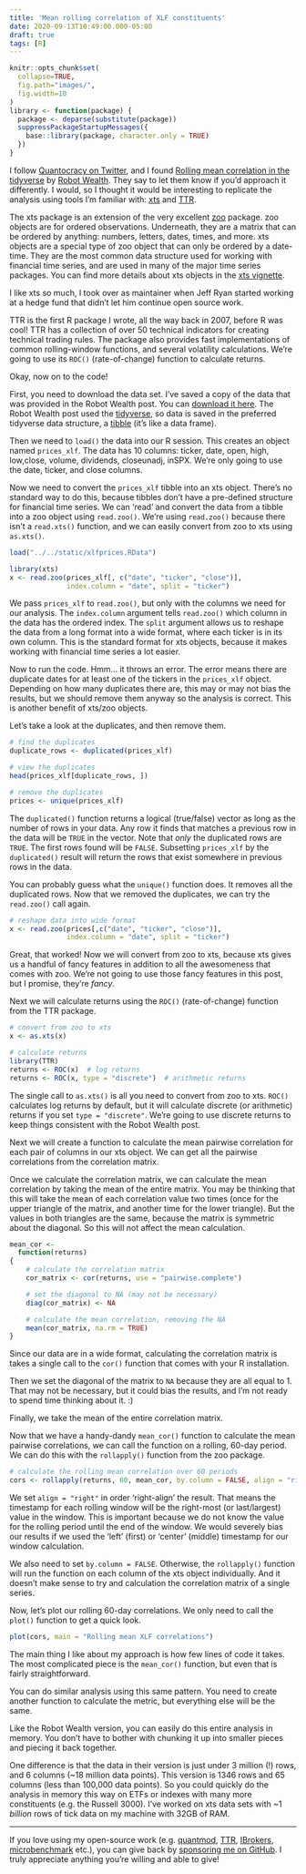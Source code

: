 ```yaml
---
title: 'Mean rolling correlation of XLF constituents'
date: 2020-09-13T10:49:00.000-05:00
draft: true
tags: [R]
---
```


```r
knitr::opts_chunk$set(
  collapse=TRUE,
  fig.path="images/",
  fig.width=10
)
library <- function(package) {
  package <- deparse(substitute(package))
  suppressPackageStartupMessages({
    base::library(package, character.only = TRUE)
  })
}
```

I follow [Quantocracy on Twitter](https://twitter.com/Quantocracy), and I found [Rolling mean correlation in the tidyverse](https://robotwealth.com/rolling-mean-correlations-in-the-tidyverse/) by [Robot Wealth](https://robotwealth.com). They say to let them know if you'd approach it differently. I would, so I thought it would be interesting to replicate the analysis using tools I'm familiar with: [xts](https://cran.r-project.org/package=xts) and [TTR](https://cran.r-project.org/package=TTR).

The xts package is an extension of the very excellent [zoo](https://cran.r-project.org/package=zoo) package. zoo objects are for ordered observations. Underneath, they are a matrix that can be ordered by anything: numbers, letters, dates, times, and more. xts objects are a special type of zoo object that can only be ordered by a date-time. They are the most common data structure used for working with financial time series, and are used in many of the major time series packages. You can find more details about xts objects in the [xts vignette](https://cran.r-project.org/web/packages/xts/vignettes/xts.pdf).

I like xts so much, I took over as maintainer when Jeff Ryan started working at a hedge fund that didn't let him continue open source work.

TTR is the first R package I wrote, all the way back in 2007, before R was cool! TTR has a collection of over 50 technical indicators for creating technical trading rules. The package also provides fast implementations of common rolling-window functions, and several volatility calculations. We're going to use its `ROC()` (rate-of-change) function to calculate returns.

Okay, now on to the code!

First, you need to download the data set. I've saved a copy of the data that was provided in the Robot Wealth post. You can [download it here](/static/xlfprices.RData). The Robot Wealth post used the [tidyverse](https://www.tidyverse.org/), so data is saved in the preferred tidyverse data structure, a [tibble](https://cran.r-project.org/package=tibble) (it's like a data frame).

Then we need to `load()` the data into our R session. This creates an object named `prices_xlf`. The data has 10 columns: ticker, date, open, high, low,close, volume, dividends, closeunadj, inSPX. We're only going to use the date, ticker, and close columns.

Now we need to convert the `prices_xlf` tibble into an xts object. There's no standard way to do this, because tibbles don't have a pre-defined structure for financial time series. We can 'read' and convert the data from a tibble into a zoo object using `read.zoo()`. We're using `read.zoo()` because there isn't a `read.xts()` function, and we can easily convert from zoo to xts using `as.xts()`.

```r
load("../../static/xlfprices.RData")

library(xts)
x <- read.zoo(prices_xlf[, c("date", "ticker", "close")],
              index.column = "date", split = "ticker")
```

We pass `prices_xlf` to `read.zoo()`, but only with the columns we need for our analysis. The `index.column` argument tells `read.zoo()` which column in the data has the ordered index. The `split` argument allows us to reshape the data from a long format into a wide format, where each ticker is in its own column. This is the standard format for xts objects, because it makes working with financial time series a lot easier.

Now to run the code. Hmm... it throws an error. The error means there are duplicate dates for at least one of the tickers in the `prices_xlf` object. Depending on how many duplicates there are, this may or may not bias the results, but we should remove them anyway so the analysis is correct. This is another benefit of xts/zoo objects.

Let's take a look at the duplicates, and then remove them.

```r
# find the duplicates
duplicate_rows <- duplicated(prices_xlf)

# view the duplicates
head(prices_xlf[duplicate_rows, ])

# remove the duplicates
prices <- unique(prices_xlf)
```

The `duplicated()` function returns a logical (true/false) vector as long as the number of rows in your data. Any row it finds that matches a previous row in the data will be `TRUE` in the vector. Note that *only* the duplicated rows are `TRUE`. The first rows found will be `FALSE`. Subsetting `prices_xlf` by the `duplicated()` result will return the rows that exist somewhere in previous rows in the data.

You can probably guess what the `unique()` function does. It removes all the duplicated rows. Now that we removed the duplicates, we can try the `read.zoo()` call again.

```r
# reshape data into wide format
x <- read.zoo(prices[,c("date", "ticker", "close")],
              index.column = "date", split = "ticker")
```

Great, that worked! Now we will convert from zoo to xts, because xts gives us a handful of fancy features in addition to all the awesomeness that comes with zoo. We're not going to use those fancy features in this post, but I promise, they're *fancy*.

Next we will calculate returns using the `ROC()` (rate-of-change) function from the TTR package.

```r
# convert from zoo to xts
x <- as.xts(x)

# calculate returns
library(TTR)
returns <- ROC(x)  # log returns
returns <- ROC(x, type = "discrete")  # arithmetic returns
```

The single call to `as.xts()` is all you need to convert from zoo to xts. `ROC()` calculates log returns by default, but it will calculate discrete (or arithmetic) returns if you set `type = "discrete"`. We're going to use discrete returns to keep things consistent with the Robot Wealth post.

Next we will create a function to calculate the mean pairwise correlation for each pair of columns in our xts object. We can get all the pairwise correlations from the correlation matrix.

Once we calculate the correlation matrix, we can calculate the mean correlation by taking the mean of the entire matrix. You may be thinking that this will take the mean of each correlation value two times (once for the upper triangle of the matrix, and another time for the lower triangle). But the values in both triangles are the same, because the matrix is symmetric about the diagonal. So this will not affect the mean calculation.

```r
mean_cor <-
  function(returns)
{
    # calculate the correlation matrix
    cor_matrix <- cor(returns, use = "pairwise.complete")

    # set the diagonal to NA (may not be necessary)
    diag(cor_matrix) <- NA

    # calculate the mean correlation, removing the NA
    mean(cor_matrix, na.rm = TRUE)
}
```

Since our data are in a wide format, calculating the correlation matrix is takes a single call to the `cor()` function that comes with your R installation.

Then we set the diagonal of the matrix to `NA` because they are all equal to 1. That may not be necessary, but it could bias the results, and I'm not ready to spend time thinking about it. :)

Finally, we take the mean of the entire correlation matrix.

Now that we have a handy-dandy `mean_cor()` function to calculate the mean pairwise correlations, we can call the function on a rolling, 60-day period. We can do this with the `rollapply()` function from the zoo package.

```r
# calculate the rolling mean correlation over 60 periods
cors <- rollapply(returns, 60, mean_cor, by.column = FALSE, align = "right")
```

We set `align = "right"` in order 'right-align' the result. That means the timestamp for each rolling window will be the right-most (or last/largest) value in the window. This is important because we do not know the value for the rolling period until the end of the window. We would severely bias our results if we used the 'left' (first) or 'center' (middle) timestamp for our window calculation.

We also need to set `by.column = FALSE`. Otherwise, the `rollapply()` function will run the function on each column of the xts object individually. And it doesn't make sense to try and calculation the correlation matrix of a single series.

Now, let's plot our rolling 60-day correlations. We only need to call the `plot()` function to get a quick look.

```r
plot(cors, main = "Rolling mean XLF correlations")
```

The main thing I like about my approach is how few lines of code it takes. The most complicated piece is the `mean_cor()` function, but even that is fairly straightforward.

You can do similar analysis using this same pattern. You need to create another function to calculate the metric, but everything else will be the same.

Like the Robot Wealth version, you can easily do this entire analysis in memory. You don't have to bother with chunking it up into smaller pieces and piecing it back together.

One difference is that the data in their version is just under 3 million (!) rows, and 6 columns (~18 million data points). This version is 1346 rows and 65 columns (less than 100,000 data points). So you could quickly do the analysis in memory this way on ETFs or indexes with many more constituents (e.g. the Russell 3000). I've worked on xts data sets with ~1 *billion* rows of tick data on my machine with 32GB of RAM.

----

If you love using my open-source work (e.g. [quantmod](https://cran.r-project.org/package=quantmod), [TTR](https://cran.r-project.org/package=TTR), [IBrokers](https://cran.r-project.org/package=IBrokers), [microbenchmark](https://cran.r-project.org/package=microbenchmark) etc.), you can give back by [sponsoring me on GitHub](https://github.com/sponsors/joshuaulrich/). I truly appreciate anything you're willing and able to give!
